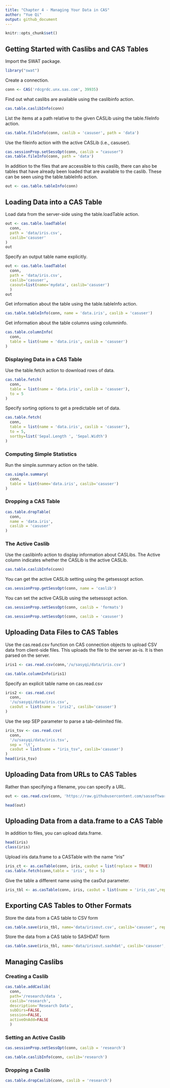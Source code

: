 ```yaml
---
title: "Chapter 4 - Managing Your Data in CAS"
author: "Yue Qi"
output: github_document
---
```


```r
knitr::opts_chunk$set()
```

## Getting Started with Caslibs and CAS Tables

Import the SWAT package.


```r
library("swat")

```

Create a connection.
```r
conn <- CAS('rdcgrdc.unx.sas.com', 39935)

```


Find out what caslibs are available using the caslibinfo action.

```r
cas.table.caslibInfo(conn)
```

List the items at a path relative to the given CASLib using the table.fileInfo action.
```r
cas.table.fileInfo(conn, caslib = 'casuser', path = 'data')
```

Use the fileinfo action with the active CASLib (i.e., casuser).
```r
cas.sessionProp.setSessOpt(conn, caslib = "casuser")
cas.table.fileInfo(conn, path = 'data')
```

In addition to the files that are accessible to this caslib, there can also be tables that have already been loaded that are available to the caslib. These can be seen using the table.tableInfo action.

```r
out <- cas.table.tableInfo(conn)
```
## Loading Data into a CAS Table

Load data from the server-side using the table.loadTable action.

```r
out <- cas.table.loadTable(
  conn, 
  path = 'data/iris.csv', 
  caslib='casuser'
)
out
```


Specify an output table name explicitly.

```r
out <- cas.table.loadTable(
  conn, 
  path = 'data/iris.csv', 
  caslib='casuser', 
  casout=list(name='mydata', caslib='casuser')
  )
out
```

Get information about the table using the table.tableInfo action.

```r
cas.table.tableInfo(conn, name = 'data.iris', caslib = 'casuser')
```

Get information about the table columns using columninfo.

```r
cas.table.columnInfo(
  conn, 
  table = list(name = 'data.iris', caslib = 'casuser')
)

```

### Displaying Data in a CAS Table

Use the table.fetch action to download rows of data.

```r
cas.table.fetch(
  conn, 
  table = list(name = 'data.iris', caslib = 'casuser'), 
  to = 5
)

```

Specify sorting options to get a predictable set of data.

```r
cas.table.fetch(
  conn, 
  table = list(name = 'data.iris', caslib = 'casuser'), 
  to = 5,
  sortby=list('Sepal.Length ', 'Sepal.Width')
)

```

### Computing Simple Statistics
Run the simple.summary action on the table.

```r
cas.simple.summary(
  conn, 
  table = list(name='data.iris', caslib='casuser')
)

```

### Dropping a CAS Table

```r
cas.table.dropTable(
  conn, 
  name = 'data.iris', 
  caslib = 'casuser'
)

```

### The Active Caslib
Use the caslibinfo action to display information about CASLibs. The Active column indicates whether the CASLib is the active CASLib.

```r
cas.table.caslibInfo(conn)
```

You can get the active CASLib setting using the getsessopt action.

```r
cas.sessionProp.getSessOpt(conn, name = 'caslib')
```

You can set the active CASLib using the setsessopt action.

```r
cas.sessionProp.setSessOpt(conn, caslib = 'formats')
```

```r
cas.sessionProp.setSessOpt(conn, caslib = 'casuser')
```


## Uploading Data Files to CAS Tables
Use the cas.read.csv function on CAS connection objects to upload CSV data from client-side files. This uploads the file to the server as-is. It is then parsed on the server.

```r
iris1 <- cas.read.csv(conn,'/u/sasyqi/data/iris.csv')
```


```r
cas.table.columnInfo(iris1)
```

Specify an explicit table name on cas.read.csv

```r
iris2 <- cas.read.csv(
  conn, 
  '/u/sasyqi/data/iris.csv',
  casOut = list(name = 'iris2', caslib='casuser')
)

```

Use the sep SEP parameter to parse a tab-delimited file.
```r
iris_tsv <- cas.read.csv(
  conn, 
  '/u/sasyqi/data/iris.tsv',
  sep = '\t', 
  casOut = list(name = "iris_tsv", caslib='casuser')
)
head(iris_tsv)

```

## Uploading Data from URLs to CAS Tables

Rather than specifying a filename, you can specify a URL.

```r
out <- cas.read.csv(conn, 'https://raw.githubusercontent.com/sassoftware/sas-viya-programming/master/data/class.csv')

head(out)

```

## Uploading Data from a data.frame to a CAS Table

In addition to files, you can upload data.frame.
```r
head(iris)
class(iris)
```

Upload iris data.frame to a CASTable with the name "iris"
```r
iris_ct <- as.casTable(conn, iris, casOut = list(replace = TRUE))
cas.table.fetch(conn,table = 'iris', to = 5)
```

Give the table a different name using the casOut parameter.
```r
iris_tbl <- as.casTable(conn, iris, casOut = list(name = 'iris_cas',replace = TRUE))

```

## Exporting CAS Tables to Other Formats

Store the data from a CAS table to CSV form 
```r
cas.table.save(iris_tbl, name='data/irisout.csv', caslib='casuser', replace = TRUE)

```

Store the data from a CAS table to SASHDAT form 
```r
cas.table.save(iris_tbl, name='data/irisout.sashdat', caslib='casuser', replace = TRUE)

```

## Managing Caslibs
### Creating a Caslib
```r
cas.table.addCaslib(
  conn,
  path='/research/data ', 
  caslib='research', 
  description='Research Data',  
  subDirs=FALSE,
  session=FALSE,
  activeOnAdd=FALSE
  )


```

### Setting an Active Caslib
```r
cas.sessionProp.setSessOpt(conn, caslib = 'research')

```

```r
cas.table.caslibInfo(conn, caslib='research')

```

### Dropping a Caslib
```r
cas.table.dropCaslib(conn, caslib = 'research')

```


